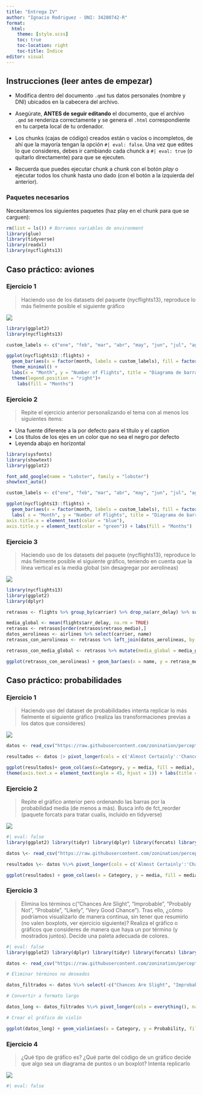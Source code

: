 ```yaml
---
title: "Entrega IV"
author: "Ignacio Rodriguez - DNI: 34280742-R"
format:
  html:
    theme: [style.scss]
    toc: true
    toc-location: right
    toc-title: Índice
editor: visual
---
```


## Instrucciones (leer antes de empezar)

-   Modifica dentro del documento `.qmd` tus datos personales (nombre y DNI) ubicados en la cabecera del archivo.

-   Asegúrate, **ANTES de seguir editando** el documento, que el archivo `.qmd` se renderiza correctamente y se genera el `.html` correspondiente en tu carpeta local de tu ordenador.

-   Los chunks (cajas de código) creados están o vacíos o incompletos, de ahí que la mayoría tengan la opción `#| eval: false`. Una vez que edites lo que consideres, debes ir cambiando cada chunck a `#| eval: true` (o quitarlo directamente) para que se ejecuten.

-   Recuerda que puedes ejecutar chunk a chunk con el botón *play* o ejecutar todos los chunk hasta uno dado (con el botón a la izquierda del anterior).

### Paquetes necesarios

Necesitaremos los siguientes paquetes (haz play en el chunk para que se carguen):

```r
rm(list = ls()) # Borramos variables de environment
library(glue)
library(tidyverse)
library(readxl)
library(nycflights13)
```

## Caso práctico: aviones

### Ejercicio 1

> Haciendo uso de los datasets del paquete {nycflights13}, reproduce lo más fielmente posible el siguiente gráfico

![](./fig1.jpg)

```r

library(ggplot2)
library(nycflights13)

custom_labels <- c("ene", "feb", "mar", "abr", "may", "jun", "jul", "ago", "sep", "oct", "nov", "dic")

ggplot(nycflights13::flights) + 
  geom_bar(aes(x = factor(month, labels = custom_labels), fill = factor(month, labels = custom_labels))) +
  theme_minimal() +
  labs(x = "Month", y = "Number of Flights", title = "Diagrama de barras", caption = "J. Alvarez Liébana") +
  theme(legend.position = "right")+
    labs(fill = "Months")
```

### Ejercicio 2

> Repite el ejercicio anterior personalizando el tema con al menos los siguientes items:

-   Una fuente diferente a la por defecto para el título y el caption
-   Los títulos de los ejes en un color que no sea el negro por defecto
-   Leyenda abajo en horizontal

```r
library(sysfonts)
library(showtext)
library(ggplot2)

font_add_google(name = "Lobster", family = "lobster")
showtext_auto()

custom_labels <- c("ene", "feb", "mar", "abr", "may", "jun", "jul", "ago", "sep", "oct", "nov", "dic")

ggplot(nycflights13::flights) +
  geom_bar(aes(x = factor(month, labels = custom_labels), fill = factor(month, labels = custom_labels))) + theme_minimal() +
  labs( x = "Month", y = "Number of Flights", title = "Diagrama de barras", caption = "J. Alvarez Liébana" ) + theme( legend.position = "bottom", legend.direction = "horizontal", plot.title = element_text(family = "lobster", size = 20), plot.caption = element_text(face = "italic", color = "purple"),
axis.title.x = element_text(color = "blue"),
axis.title.y = element_text(color = "green")) + labs(fill = "Months")
```

### Ejercicio 3

> Haciendo uso de los datasets del paquete {nycflights13}, reproduce lo más fielmente posible el siguiente gráfico, teniendo en cuenta que la línea vertical es la media global (sin desagregar por aerolíneas)

![](./fig2.jpg)

```r

library(nycflights13)
library(ggplot2)
library(dplyr)

retrasos <- flights %>% group_by(carrier) %>% drop_na(arr_delay) %>% summarise(retraso_medio = mean(arr_delay))

media_global <- mean(flights$arr_delay, na.rm = TRUE)
retrasos <- retrasos[order(retrasos$retraso_medio),]
datos_aerolineas <- airlines %>% select(carrier, name)
retrasos_con_aerolineas <- retrasos %>% left_join(datos_aerolineas, by = "carrier")

retrasos_con_media_global <- retrasos %>% mutate(media_global = media_global)

ggplot(retrasos_con_aerolineas) + geom_bar(aes(x = name, y = retraso_medio, fill = retraso_medio), stat = "identity") + scale_fill_gradient(low = "green", high = "red") + geom_hline(data = retrasos_con_media_global, aes(yintercept = media_global), color = "black") + theme_minimal() + coord_flip() + labs( x = "Aerolínea", y = "Retraso Medio en Llegada (minutos)", title = "Comparación de Retraso Medio", subtitle = "Línea: Media Global de Retraso" )
```

## Caso práctico: probabilidades

### Ejercicio 1

> Haciendo uso del dataset de probabilidades intenta replicar lo más fielmente el siguiente gráfico (realiza las transformaciones previas a los datos que consideres)

![](./fig3.jpg)

```r

datos <- read_csv("https://raw.githubusercontent.com/zonination/perceptions/master/probly.csv")

resultados <- datos |> pivot_longer(cols = c('Almost Certainly':'Chances Are Slight'), names_to = "Category", values_to = "Probability", values_drop_na = TRUE) |>  mutate(Probability = as.numeric(Probability)) |> summarise(media = mean(Probability), .by = Category)

ggplot(resultados)+ geom_col(aes(x=Category, y = media, fill = media), alpha=0.7)+ scale_fill_gradient2(low = "red", high = "blue", mid = "#fdf7e4", midpoint = 50)+ theme(legend.position = "bottom")+ theme_minimal()+ scale_y_continuous(labels = scales::label_number(suffix = '%')) +
theme(axis.text.x = element_text(angle = 45, hjust = 1)) + labs(title = "Percepción de la probabilidad", x = "Términos", y = "Probabilidad Media")
```

### Ejercicio 2

> Repite el gráfico anterior pero ordenando las barras por la probabilidad media (de menos a más). Busca info de fct_reorder (paquete forcats para tratar cualis, incluido en tidyverse)

![](./fig4.jpg)

```r
#| eval: false
library(ggplot2) library(tidyr) library(dplyr) library(forcats) library(scales)

datos \<- read_csv("https://raw.githubusercontent.com/zonination/perceptions/master/probly.csv")

resultados \<- datos %\>% pivot_longer(cols = c('Almost Certainly':'Chances Are Slight'), names_to = "Category", values_to = "Probability", values_drop_na = TRUE) %\>% mutate(Probability = as.numeric(Probability)) %\>% summarise(media = mean(Probability), .by = Category) %\>% mutate(Category = fct_reorder(Category, media))

ggplot(resultados) + geom_col(aes(x = Category, y = media, fill = media), alpha = 0.7) + scale_fill_gradient2(low = "#de5853", high = "#50709e", mid = "#fdf8e4", midpoint = 50) + theme(legend.position = "bottom") + theme_minimal() + scale_y_continuous(labels = scales::label_number(suffix = '%')) + theme(axis.text.x = element_text(angle = 45, hjust = 1)) + labs(title = "Percepción de la probabilidad", x = "Términos", y = "Probabilidad Media")
```

### Ejercicio 3

> Elimina los términos c("Chances Are Slight", "Improbable", "Probably Not", "Probable", "Likely", "Very Good Chance"). Tras ello, ¿cómo podríamos visualizarlo de manera continua, sin tener que resumirlo (no valen boxplots, ver ejercicio siguiente)? Realiza el gráfico o gráficos que consideres de manera que haya un por término (y mostrados juntos). Decide una paleta adecuada de colores.

```r
#| eval: false
library(ggplot2) library(dplyr) library(tidyr) library(forcats) library(scales)

datos <- read_csv("https://raw.githubusercontent.com/zonination/perceptions/master/probly.csv")

# Eliminar términos no deseados

datos_filtrados <- datos %\>% select(-c("Chances Are Slight", "Improbable", "Probably Not", "Probable", "Likely", "Very Good Chance"))

# Convertir a formato largo

datos_long <- datos_filtrados %\>% pivot_longer(cols = everything(), names_to = "Category", values_to = "Probability")

# Crear el gráfico de violín

ggplot(datos_long) + geom_violin(aes(x = Category, y = Probability, fill = Category), trim = FALSE) + scale_fill_viridis_d() + \# Paleta de colores theme_minimal() + theme(axis.text.x = element_text(angle = 45, hjust = 1)) + labs(title = "Distribución de Probabilidades por Término", x = "Términos", y = "Probabilidad") + scale_y\_continuous(labels = scales::label_number(suffix = '%'))
```

### Ejercicio 4

> ¿Qué tipo de gráfico es? ¿Qué parte del código de un gráfico decide que algo sea un diagrama de puntos o un boxplot? Intenta replicarlo

![](./fig5.png)

```r
#| eval: false
```

